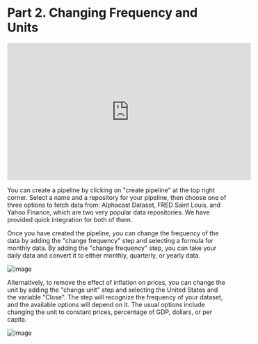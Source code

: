 # Part 2. Changing Frequency and Units

<iframe width="560" height="315" src="https://www.youtube.com/embed/2o_Y28raMM4" title="YouTube video player" frameborder="0" allow="accelerometer; autoplay; clipboard-write; encrypted-media; gyroscope; picture-in-picture; web-share" allowfullscreen></iframe>

You can create a pipeline by clicking on "create pipeline" at the top right corner. Select a name and a repository for your pipeline, then choose one of three options to fetch data from: Alphacast Dataset, FRED Saint Louis, and Yahoo Finance, which are two very popular data repositories. We have provided quick integration for both of them.

Once you have created the pipeline, you can change the frequency of the data by adding the "change frequency" step and selecting a formula for monthly data. By adding the "change frequency" step, you can take your daily data and convert it to either monthly, quarterly, or yearly data.

![image](https://alphacast-images.s3.us-west-2.amazonaws.com/next-s3-uploads/80a00e94-1c37-4be8-a8f9-d09e655c7a87/Interm---part-2---freq.jpg)


Alternatively, to remove the effect of inflation on prices, you can change the unit by adding the "change unit" step and selecting the United States and the variable "Close". The step will recognize the frequency of your dataset, and the available options will depend on it. The usual options include changing the unit to constant prices, percentage of GDP, dollars, or per capita.

![image](https://alphacast-images.s3.us-west-2.amazonaws.com/next-s3-uploads/59b8b86d-7e20-46c8-bfbd-61a540c78988/interm---part-2---units-p.jpg)
